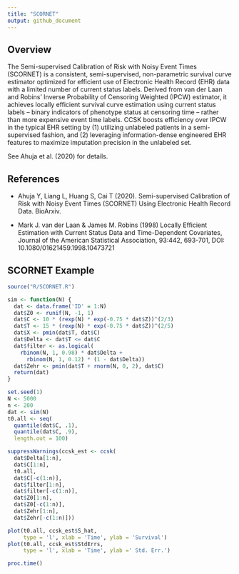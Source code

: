 ```yaml
---
title: "SCORNET"
output: github_document
---
```


## Overview

The Semi-supervised Calibration of Risk with Noisy Event Times (SCORNET) is a consistent, semi-supervised, non-parametric survival curve estimator optimized for efficient use of Electronic Health Record (EHR) data with a limited number of current status labels. Derived from van der Laan and Robins' Inverse Probability of Censoring Weighted (IPCW) estimator, it achieves locally efficient survival curve estimation using current status labels -- binary indicators of phenotype status at censoring time -- rather than more expensive event time labels. CCSK boosts efficiency over IPCW in the typical EHR setting by (1) utilizing unlabeled patients in a semi-supervised fashion, and (2) leveraging information-dense engineered EHR features to maximize imputation precision in the unlabeled set.

See Ahuja et al. (2020) for details.


## References

- Ahuja Y, Liang L, Huang S, Cai T (2020). Semi-supervised Calibration of Risk with Noisy Event Times (SCORNET) Using Electronic Health Record Data. BioArxiv.

- Mark J. van der Laan & James M. Robins (1998) Locally Efficient Estimation with Current Status Data and Time-Dependent Covariates, Journal of the American Statistical Association, 93:442, 693-701, DOI: 10.1080/01621459.1998.10473721

## SCORNET Example

```r
source("R/SCORNET.R")
```


```r
sim <- function(N) {
  dat <- data.frame('ID' = 1:N)
  dat$Z0 <- runif(N, -1, 1)
  dat$C <- 10 * (rexp(N) * exp(-0.75 * dat$Z))^(2/3)
  dat$T <- 15 * (rexp(N) * exp(-0.75 * dat$Z))^(2/5)
  dat$X <- pmin(dat$T, dat$C)
  dat$Delta <- dat$T <= dat$C
  dat$filter <- as.logical(
    rbinom(N, 1, 0.98) * dat$Delta + 
      rbinom(N, 1, 0.12) * (1 - dat$Delta))
  dat$Zehr <- pmin(dat$T + rnorm(N, 0, 2), dat$C)
  return(dat)
}
```

```r
set.seed(1)
N <- 5000
n <- 200
dat <- sim(N)
t0.all <- seq(
  quantile(dat$C, .1),
  quantile(dat$C, .9),
  length.out = 100)
```

```r
suppressWarnings(ccsk_est <- ccsk(
  dat$Delta[1:n],
  dat$C[1:n],
  t0.all,
  dat$C[-c(1:n)],
  dat$filter[1:n],
  dat$filter[-c(1:n)],
  dat$Z0[1:n],
  dat$Z0[-c(1:n)],
  dat$Zehr[1:n],
  dat$Zehr[-c(1:n)]))
```

```r
plot(t0.all, ccsk_est$S_hat, 
     type = 'l', xlab = 'Time', ylab = 'Survival')
plot(t0.all, ccsk_est$StdErrs, 
     type = 'l', xlab = 'Time', ylab =' Std. Err.')
```

```r
proc.time()
```
